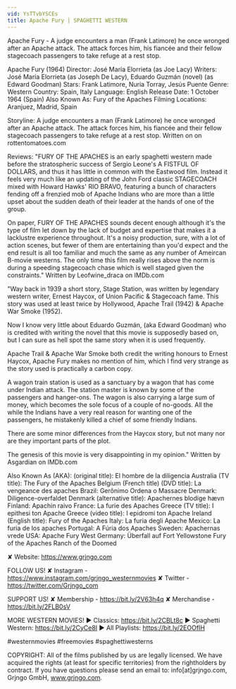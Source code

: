 ```yaml
---
vid: YsTTvbYSCEs
title: Apache Fury | SPAGHETTI WESTERN
---
```


Apache Fury - A judge encounters a man (Frank Latimore) he once wronged after an Apache attack. The attack forces him, his fiancée and their fellow stagecoach passengers to take refuge at a rest stop.

Apache Fury (1964)
Director: José María Elorrieta (as Joe Lacy)
Writers: José María Elorrieta (as Joseph De Lacy), Eduardo Guzmán (novel) (as Edward Goodman)
Stars: Frank Latimore, Nuria Torray, Jesús Puente
Genre: Western
Country: Spain, Italy
Language: English
Release Date: 1 October 1964 (Spain) 
Also Known As: Fury of the Apaches 
Filming Locations: Aranjuez, Madrid, Spain

Storyline:
A judge encounters a man (Frank Latimore) he once wronged after an Apache attack. The attack forces him, his fiancée and their fellow stagecoach passengers to take refuge at a rest stop. Written on on rottentomatoes.com 

Reviews:
"FURY OF THE APACHES is an early spaghetti western made before the stratospheric success of Sergio Leone's A FISTFUL OF DOLLARS, and thus it has little in common with the Eastwood film. Instead it feels very much like an updating of the John Ford classic STAGECOACH mixed with Howard Hawks' RIO BRAVO, featuring a bunch of characters fending off a frenzied mob of Apache Indians who are more than a little upset about the sudden death of their leader at the hands of one of the group.

On paper, FURY OF THE APACHES sounds decent enough although it's the type of film let down by the lack of budget and expertise that makes it a lacklustre experience throughout. It's a noisy production, sure, with a lot of action scenes, but fewer of them are entertaining than you'd expect and the end result is all too familiar and much the same as any number of Ameircan B-movie westerns. The only time this film really rises above the norm is during a speeding stagecoach chase which is well staged given the constraints." Written by Leofwine_draca on IMDb.com 

"Way back in 1939 a short story, Stage Station, was written by legendary western writer, Ernest Haycox, of Union Pacific & Stagecoach fame. This story was used at least twice by Hollywood, Apache Trail (1942) & Apache War Smoke (1952).

Now I know very little about Eduardo Guzmán, (aka Edward Goodman) who is credited with writing the novel that this movie is supposedly based on, but I can sure as hell spot the same story when it is used frequently.

Apache Trail & Apache War Smoke both credit the writing honours to Ernest Haycox, Apache Fury makes no mention of him, which I find very strange as the story used is practically a carbon copy.

A wagon train station is used as a sanctuary by a wagon that has come under Indian attack. The station master is known by some of the passengers and hanger-ons. The wagon is also carrying a large sum of money, which becomes the sole focus of a couple of no-goods. All the while the Indians have a very real reason for wanting one of the passengers, he mistakenly killed a chief of some friendly Indians.

There are some minor differences from the Haycox story, but not many nor are they important parts of the plot.

The genesis of this movie is very disappointing in my opinion." Written by Asgardian on IMDb.com 

Also Known As (AKA):
(original title): El hombre de la diligencia
Australia (TV title): The Fury of the Apaches
Belgium (French title) (DVD title): La vengeance des apaches
Brazil: Gerônimo Ordena o Massacre
Denmark: Diligence-overfaldet
Denmark (alternative title): Apachernes blodige hævn
Finland: Apachin raivo
France: La furie des Apaches
Greece (TV title): I epithesi ton Apache
Greece (video title): I epidromi ton Apache
Ireland (English title): Fury of the Apaches
Italy: La furia degli Apache
Mexico: La furia de los apaches
Portugal: A Fúria dos Apaches
Sweden: Apachernas vrede
USA: Apache Fury
West Germany: Überfall auf Fort Yellowstone
 Fury of the Apaches
 Ranch of the Doomed

✘ Website: https://www.grjngo.com

FOLLOW US!
✘ Instagram - https://www.instagram.com/grjngo_westernmovies
✘ Twitter - https://twitter.com/Grjngo_com

SUPPORT US!
✘ Membership - https://bit.ly/2V63h4q
✘ Merchandise - https://bit.ly/2FLB0sV

MORE WESTERN MOVIES! 
► Classics: https://bit.ly/2CBLt8c 
► Spaghetti Western: https://bit.ly/2CyCe8I 
► All Playlists: https://bit.ly/2EOOfIH 

#westernmovies #freemovies #spaghettiwesterns

COPYRIGHT: All of the films published by us are legally licensed. We have acquired the rights (at least for specific territories) from the rightholders by contract. If you have questions please send an email to: info[at]grjngo.com, Grjngo GmbH, www.grjngo.com.